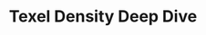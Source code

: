 ---
title: Texel Density Deep Dive
tags: [Modeling, References]
type: guide
link: https://www.beyondextent.com/deep-dives/deepdive-texeldensity
created: 2022-09-01T13:21:00+04:00
---